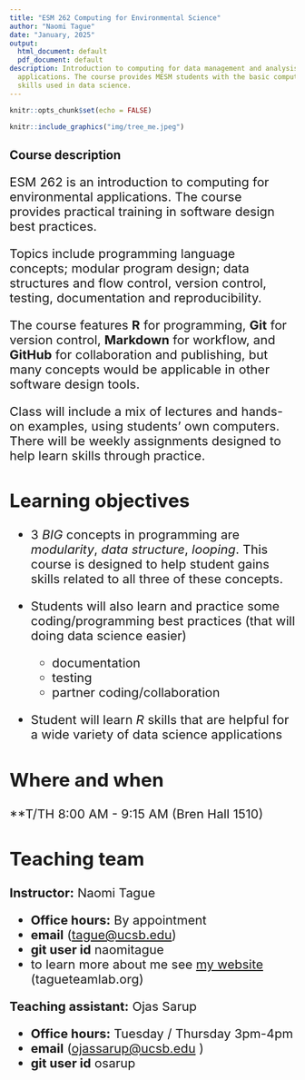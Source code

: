 ```yaml
---
title: "ESM 262 Computing for Environmental Science"
author: "Naomi Tague"
date: "January, 2025"
output:
  html_document: default
  pdf_document: default
description: Introduction to computing for data management and analysis for environmental
  applications. The course provides MESM students with the basic computing and programming
  skills used in data science.
---
```


```r
knitr::opts_chunk$set(echo = FALSE)
```

```r


knitr::include_graphics("img/tree_me.jpeg")
```

## Course description

<div style="font-size: 22px;">

ESM 262 is an introduction to computing for environmental applications. The course provides practical training in software design best practices. 

Topics include programming language concepts; modular program design; data structures and flow control, version control, testing, documentation and reproducibility. 

The course features **R** for programming, **Git** for version control, **Markdown** for workflow, and **GitHub** for collaboration and publishing, but many concepts would be applicable in other software design tools. 

Class will include a mix of lectures and hands-on examples, using students' own computers. There will be weekly assignments designed to help learn skills through practice.

## Learning objectives

-   3 *BIG* concepts in programming are *modularity*, *data structure*, *looping*. This course is designed to help student gains skills related to all three of these concepts.

-   Students will also learn and practice some coding/programming best practices (that will doing data science easier)

    -   documentation
    -   testing
    -   partner coding/collaboration

-   Student will learn *R* skills that are helpful for a wide variety of data science applications

## Where and when
**T/TH 8:00 AM - 9:15 AM (Bren Hall 1510)

## Teaching team

**Instructor:** Naomi Tague 

-   **Office hours:** By appointment
-   **email** ([tague\@ucsb.edu](mailto:tague@ucsb.edu){.email})
-   **git user id** naomitague
-   to learn more about me see 
[my website](https://tagueteamlab.org) (tagueteamlab.org)

**Teaching assistant:** Ojas Sarup

-   **Office hours:** Tuesday / Thursday 3pm-4pm
-   **email** ([ojassarup\@ucsb.edu](mailto:ojassarup@ucsb.edu){.email} )
-   **git user id** osarup


</div>
